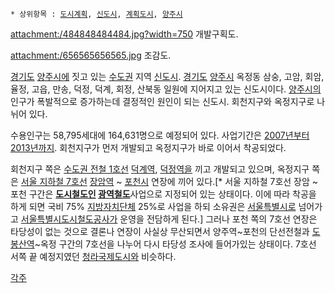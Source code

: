  * 상위항목 : [[도시계획]], [[신도시]], [[계획도시]], [[양주시]]

{{{+1 楊州新都市 / Yangju New Town }}}

attachment:/484848484484.jpg?width=750
개발구획도.

attachment:/656565656565.jpg
조감도.

[[경기도]] [[양주시]]에 짓고 있는 [[수도권]] 지역 [[신도시]]. [[경기도]] [[양주시]] 옥정동 삼숭, 고암, 회암, 율정, 고읍, 만송, 덕정, 덕계, 회정, 산북동 일원에 지어지고 있는 신도시이다. [[양주시]]의 인구가 폭발적으로 증가하는데 결정적인 원인이 되는 신도시. 회천지구와 옥정지구로 나뉘어 있다.

수용인구는 58,795세대에 164,631명으로 예정되어 있다. 사업기간은 [[2007년]]부터 [[2013년]]까지. 회천지구가 먼저 개발되고 옥정지구가 바로 이어서 착공되었다.

회천지구 쪽은 [[수도권 전철 1호선]] [[덕계역]], [[덕정역]]을 끼고 개발되고 있으며, 옥정지구 쪽은 [[서울 지하철 7호선]] [[장암역]] ~ [[포천시]] 연장에 끼어 있다.[* 서울 지하철 7호선 장암 ~ 포천 구간은 '''[[도시철도]]인 [[광역철도]]'''사업으로 지정되어 있는 상태이다. 이에 따라 착공을 하게 되면 국비 75% [[지방자치단체]] 25%로 사업을 하되 소유권은 [[서울특별시]]로 넘어가고 [[서울특별시도시철도공사]]가 운영을 전담하게 된다.] 그러나 포천 쪽의 7호선 연장은 타당성이 없는 것으로 결론나 연장이 사실상 무산되면서 양주역~포천의 단선전철과 [[도봉산역]]~옥정 구간의 7호선을 나누어 다시 타당성 조사에 들어가있는 상태이다. 7호선 서쪽 끝 예정지였던 [[청라국제도시]]와 비슷하다. 

[[각주]]

